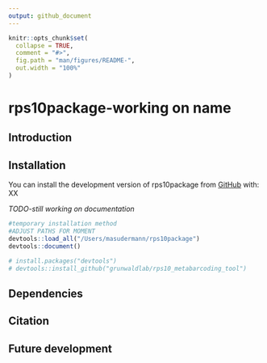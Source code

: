 ```yaml
---
output: github_document
---
```


<!-- README.md is generated from README.Rmd. Please edit that file -->

```r
knitr::opts_chunk$set(
  collapse = TRUE,
  comment = "#>",
  fig.path = "man/figures/README-",
  out.width = "100%"
)
```

# rps10package-working on name    

## Introduction

<!-- badges: start -->
<!-- badges: end -->

## Installation

You can install the development version of rps10package from [GitHub](https://github.com/) with: XX

*TODO-still working on documentation*

```r
#temporary installation method
#ADJUST PATHS FOR MOMENT
devtools::load_all("/Users/masudermann/rps10package")
devtools::document()

# install.packages("devtools")
# devtools::install_github("grunwaldlab/rps10_metabarcoding_tool")
```

## Dependencies

## Citation

## Future development